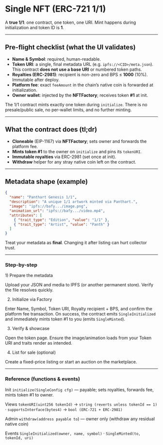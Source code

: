 

# Single NFT (ERC-721 1/1)

A **true 1/1**: one contract, one token, one URI. Mint happens during initialization and token ID is **1**.

---

## Pre-flight checklist (what the UI validates)

- **Name & Symbol**: required, human-readable.
- **Token URI**: a single, final metadata URL (e.g. `ipfs://<CID>/meta.json`).  
  This contract **does not use a base URI** or numbered token paths.
- **Royalties (ERC-2981)**: recipient is non-zero and BPS ≤ **1000** (10%). Immutable after deploy.
- **Platform fee**: exact `feeAmount` in the chain’s native coin is forwarded at initialization.
- **Owner wallet**: injected by the **NFTFactory**; receives token **#1** at init.

<Callout type="info" emoji="🧩">
The 1/1 contract mints exactly one token during <code>initialize</code>. There is no presale/public sale, no per-wallet limits, and no further minting.
</Callout>

---

## What the contract does (tl;dr)

- **Cloneable** (EIP-1167) via **NFTFactory**; sets owner and forwards the platform fee.
- **Mints token #1** to the owner on <code>initialize</code> and pins its <code>tokenURI</code>.
- **Immutable royalties** via ERC-2981 (set once at init).
- **Withdraw** helper for any stray native coin left on the contract.

---

## Metadata shape (example)

```json
{
  "name": "Panthart Genesis 1/1",
  "description": "A unique 1/1 artwork minted via Panthart.",
  "image": "ipfs://bafy.../image.png",
  "animation_url": "ipfs://bafy.../video.mp4",
  "attributes": [
    { "trait_type": "Edition", "value": "1/1" },
    { "trait_type": "Artist", "value": "Panth" }
  ]
}
```

<Callout type="warning" emoji="🔒"> Treat your metadata as <strong>final</strong>. Changing it after listing can hurt collector trust. </Callout>

---

### Step-by-step
<Steps>
1) Prepare the metadata

Upload your JSON and media to IPFS (or another permanent store). Verify the file resolves quickly.

2) Initialize via Factory

Enter Name, Symbol, Token URI, Royalty recipient + BPS, and confirm the platform fee transaction.
On success, the contract emits <code>SingleInitialized</code> and immediately mints token #1 to you (emits <code>SingleMinted</code>).

3) Verify & showcase

Open the token page. Ensure the image/animation loads from your Token URI and traits render as intended.

4) List for sale (optional)

Create a fixed-price listing or start an auction on the marketplace.

</Steps>

---

### Reference (functions & events)

Init
`initialize(SingleConfig cfg)` — payable; sets royalties, forwards fee, mints token #1 to owner.

Views
`tokenURI(uint256 tokenId)` → `string (reverts unless tokenId == 1)` ·
`supportsInterface(bytes4)` → `bool (ERC-721 + ERC-2981)`

Admin
`withdraw(address payable to`) — owner only (withdraw any residual native coin)

Events
`SingleInitialized(owner, name, symbol)` · `SingleMinted(to, tokenId, uri)`